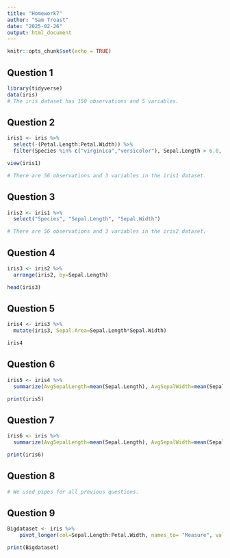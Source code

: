 ```yaml
---
title: "Homework7"
author: "Sam Troast"
date: "2025-02-26"
output: html_document
---
```


```r
knitr::opts_chunk$set(echo = TRUE)
```

**Question 1**
-
```r
library(tidyverse)
data(iris)
# The iris dataset has 150 observations and 5 variables.
```

**Question 2**
-
```r
iris1 <- iris %>%
  select(-(Petal.Length:Petal.Width)) %>%
  filter(Species %in% c("virginica","versicolor"), Sepal.Length > 6.0, Sepal.Width > 2.5)

view(iris1)

# There are 56 observations and 3 variables in the iris1 dataset.
```

**Question 3**
-
```r
iris2 <- iris1 %>%
  select("Species", "Sepal.Length", "Sepal.Width")

# There are 56 observations and 3 variables in the iris2 dataset.
```

**Question 4**
-
```r
iris3 <- iris2 %>%
  arrange(iris2, by=Sepal.Length)

head(iris3)
```

**Question 5**
-
```r
iris4 <- iris3 %>%
  mutate(iris3, Sepal.Area=Sepal.Length*Sepal.Width)

iris4
```

**Question 6**
-
```r
iris5 <- iris4 %>%
  summarize(AvgSepalLength=mean(Sepal.Length), AvgSepalWidth=mean(Sepal.Width), SampleSize=n())

print(iris5)
```

**Question 7**
-
```r
iris6 <- iris %>%
  summarize(AvgSepalLength=mean(Sepal.Length), AvgSepalWidth=mean(Sepal.Width), SampleSize=n())

print(iris6)
```

**Question 8**
-
```r
# We used pipes for all previous questions.
```

**Question 9**
-
```r
Bigdataset <- iris %>%
    pivot_longer(col=Sepal.Length:Petal.Width, names_to= "Measure", values_to = "Value")

print(Bigdataset)
```
